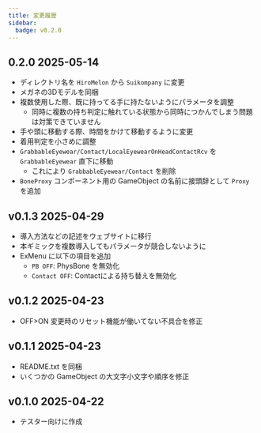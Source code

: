 ```yaml
---
title: 変更履歴
sidebar:
  badge: v0.2.0
---
```


## 0.2.0 2025-05-14

- ディレクトリ名を `HiroMelon` から `Suikompany` に変更
- メガネの3Dモデルを同梱
- 複数使用した際、既に持ってる手に持たないようにパラメータを調整
  - 同時に複数の持ち判定に触れている状態から同時につかんでしまう問題は対策できていません
- 手や頭に移動する際、時間をかけて移動するように変更
- 着用判定を小さめに調整
- `GrabbableEyewear/Contact/LocalEyewearOnHeadContactRcv` を `GrabbableEyewear` 直下に移動
  - これにより `GrabbableEyewear/Contact` を削除
- `BoneProxy` コンポーネント用の GameObject の名前に接頭辞として `Proxy` を追加

## v0.1.3 2025-04-29

- 導入方法などの記述をウェブサイトに移行
- 本ギミックを複数導入してもパラメータが競合しないように
- ExMenu に以下の項目を追加
  - `PB OFF`: PhysBone を無効化
  - `Contact OFF`: Contactによる持ち替えを無効化

## v0.1.2 2025-04-23

- OFF>ON 変更時のリセット機能が働いてない不具合を修正

## v0.1.1 2025-04-23

- README.txt を同梱
- いくつかの GameObject の大文字小文字や順序を修正

## v0.1.0 2025-04-22

- テスター向けに作成
